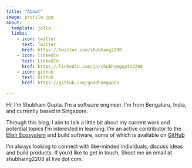 ```yaml
---
title: "About"
image: profile.jpg
about:
  template: jolla
  links:
    - icon: twitter
      text: Twitter
      href: https://twitter.com/shubhamg2208
    - icon: linkedin
      text: LinkedIn
      href: https://linkedin.com/in/shubhamgupta2208
    - icon: github
      text: Github
      href: https://github.com/goodhamgupta

---
```


Hi! I'm Shubham Gupta. I'm a software engineer. I'm from Bengaluru, India, and currently based in Singapore. 

Through this blog, I aim to talk a little bit about my current work and potential topics I'm interested in learning. I'm an active contributor to the [Elixir Ecosystem](https://hex.pm/users/goodhamgupta) and build software, some of which is available on [GitHub](https://github.com/goodhamgupta)

I'm always looking to connect with like-minded individuals, discuss ideas and build products. If you'd like to get in touch, Shoot me an email at shubhamg2208 at live dot com.
